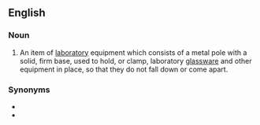 ==English==

===Noun===
{{en-noun}}

# {{lb|en|chemistry}} An item of [[laboratory]] equipment which consists of a metal pole with a solid, firm base, used to hold, or clamp, laboratory [[glassware]] and other equipment in place, so that they do not fall down or come apart.

===Synonyms===
* {{l|en|clamp stand}}
* {{l|en|ring stand}}